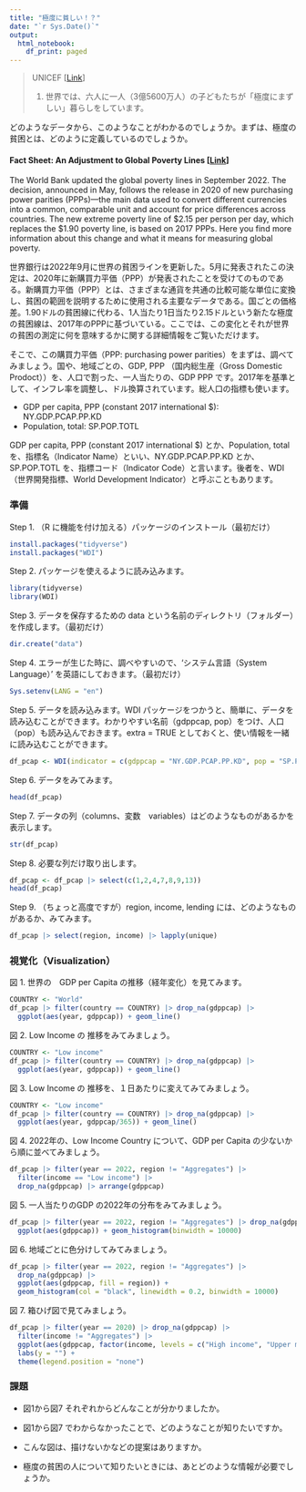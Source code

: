 ```yaml
---
title: "極度に貧しい！？"
date: "`r Sys.Date()`"
output:
  html_notebook:
    df_print: paged
---
```


> UNICEF [[Link](https://www.unicef.or.jp/kodomo/sdgs/17goals/1-poverty/)]
>
> 1.  世界では、六人に一人（3億5600万人）の子どもたちが「極度にまずしい」暮らしをしています。

どのようなデータから、このようなことがわかるのでしょうか。まずは、極度の貧困とは、どのように定義しているのでしょうか。

#### Fact Sheet: An Adjustment to Global Poverty Lines [[Link](https://www.worldbank.org/en/news/factsheet/2022/05/02/fact-sheet-an-adjustment-to-global-poverty-lines)]

The World Bank updated the global poverty lines in September 2022. The decision, announced in May, follows the release in 2020 of new purchasing power parities (PPPs)---the main data used to convert different currencies into a common, comparable unit and account for price differences across countries. The new extreme poverty line of \$2.15 per person per day, which replaces the \$1.90 poverty line, is based on 2017 PPPs. Here you find more information about this change and what it means for measuring global poverty.

世界銀行は2022年9月に世界の貧困ラインを更新した。5月に発表されたこの決定は、2020年に新購買力平価（PPP）が発表されたことを受けてのものである。新購買力平価（PPP）とは、さまざまな通貨を共通の比較可能な単位に変換し、貧困の範囲を説明するために使用される主要なデータである。国ごとの価格差。1.90ドルの貧困線に代わる、1人当たり1日当たり2.15ドルという新たな極度の貧困線は、2017年のPPPに基づいている。ここでは、この変化とそれが世界の貧困の測定に何を意味するかに関する詳細情報をご覧いただけます。

そこで、この購買力平価（PPP: purchasing power parities）をまずは、調べてみましょう。国や、地域ごとの、GDP, PPP （国内総生産（Gross Domestic Prodoct））を、人口で割った、一人当たりの、GDP PPP です。2017年を基準として、インフレ率を調整し、ドル換算されています。総人口の指標も使います。

-   GDP per capita, PPP (constant 2017 international \$): NY.GDP.PCAP.PP.KD
-   Population, total: SP.POP.TOTL

GDP per capita, PPP (constant 2017 international \$) とか、Population, total を、指標名（Indicator Name）といい、NY.GDP.PCAP.PP.KD とか、SP.POP.TOTL を、指標コード（Indicator Code）と言います。後者を、WDI（世界開発指標、World Development Indicator）と呼ぶこともあります。

### 準備

Step 1. （R に機能を付け加える）パッケージのインストール（最初だけ）

```r
install.packages("tidyverse")
install.packages("WDI")
```

Step 2. パッケージを使えるように読み込みます。

```r
library(tidyverse)
library(WDI)
```

Step 3. データを保存するための data という名前のディレクトリ（フォルダー）を作成します。（最初だけ）

```r
dir.create("data")
```

Step 4. エラーが生じた時に、調べやすいので、'システム言語（System Language）' を英語にしておきます。（最初だけ）

```r
Sys.setenv(LANG = "en")
```

Step 5. データを読み込みます。WDI パッケージをつかうと、簡単に、データを読み込むことができます。わかりやすい名前（gdppcap, pop）をつけ、人口（pop）も読み込んでおきます。extra = TRUE としておくと、使い情報を一緒に読み込むことができます。

```r
df_pcap <- WDI(indicator = c(gdppcap = "NY.GDP.PCAP.PP.KD", pop = "SP.POP.TOTL"), extra = TRUE)
```

Step 6. データをみてみます。

```r
head(df_pcap)
```

Step 7. データの列（columns、変数　variables）はどのようなものがあるかを表示します。

```r
str(df_pcap)
```

Step 8. 必要な列だけ取り出します。

```r
df_pcap <- df_pcap |> select(c(1,2,4,7,8,9,13))
head(df_pcap)
```

Step 9. （ちょっと高度ですが）region, income, lending には、どのようなものがあるか、みてみます。

```r
df_pcap |> select(region, income) |> lapply(unique)
```

### 視覚化（Visualization）

図 1. 世界の　GDP per Capita の推移（経年変化）を見てみます。

```r
COUNTRY <- "World"
df_pcap |> filter(country == COUNTRY) |> drop_na(gdppcap) |>
  ggplot(aes(year, gdppcap)) + geom_line()
```

図 2. Low Income の 推移をみてみましょう。

```r
COUNTRY <- "Low income"
df_pcap |> filter(country == COUNTRY) |> drop_na(gdppcap) |>
  ggplot(aes(year, gdppcap)) + geom_line()
```

図 3. Low Income の 推移を、１日あたりに変えてみてみましょう。

```r
COUNTRY <- "Low income"
df_pcap |> filter(country == COUNTRY) |> drop_na(gdppcap) |>
  ggplot(aes(year, gdppcap/365)) + geom_line()
```

図 4. 2022年の、Low Income Country について、GDP per Capita の少ないから順に並べてみましょう。

```r
df_pcap |> filter(year == 2022, region != "Aggregates") |> 
  filter(income == "Low income") |>
  drop_na(gdppcap) |> arrange(gdppcap)
```

図 5. 一人当たりのGDP の2022年の分布をみてみましょう。

```r
df_pcap |> filter(year == 2022, region != "Aggregates") |> drop_na(gdppcap) |> 
  ggplot(aes(gdppcap)) + geom_histogram(binwidth = 10000)
```

図 6. 地域ごとに色分けしてみてみましょう。

```r
df_pcap |> filter(year == 2022, region != "Aggregates") |> 
  drop_na(gdppcap) |> 
  ggplot(aes(gdppcap, fill = region)) + 
  geom_histogram(col = "black", linewidth = 0.2, binwidth = 10000)
```

図 7. 箱ひげ図で見てみましょう。

```r
df_pcap |> filter(year == 2020) |> drop_na(gdppcap) |> 
  filter(income != "Aggregates") |> 
  ggplot(aes(gdppcap, factor(income, levels = c("High income", "Upper middle income", "Lower middle income", "Low income")), fill = income)) + geom_boxplot() + scale_x_log10() +
  labs(y = "") +
  theme(legend.position = "none")
```

### 課題

-   図1から図7 それぞれからどんなことが分かりましたか。

-   図1から図7 でわからなかったことで、どのようなことが知りたいですか。

-   こんな図は、描けないかなどの提案はありますか。

-   極度の貧困の人について知りたいときには、あとどのような情報が必要でしょうか。
